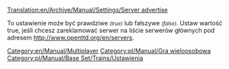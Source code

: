 [[Translation:en/Archive/Manual/Settings/Server advertise]]


To ustawienie może być prawdziwe <small>''(true)''</small> lub fałszywe <small>''(false)''</small>. Ustaw wartość true, jeśli chcesz zareklamować serwer na liście serwerów głównych pod adresem http://www.openttd.org/en/servers.
[[Category:en/Manual/Multiplayer]][[Category:pl/Manual/Gra wieloosobowa]]
<!--[[Category:Settings & Preferences]]-->[[Category:pl/Manual/Base Set/Trains/Ustawienia]]


<!--{{OpenTTD-Patch-Stub}}-->{{pl/Wiki/Szkic}}